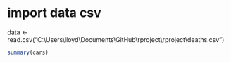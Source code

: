 
# import data csv
data <- read.csv("C:\\Users\\lloyd\\Documents\\GitHub\\rproject\\rproject\\deaths.csv")


```r
summary(cars)
```
